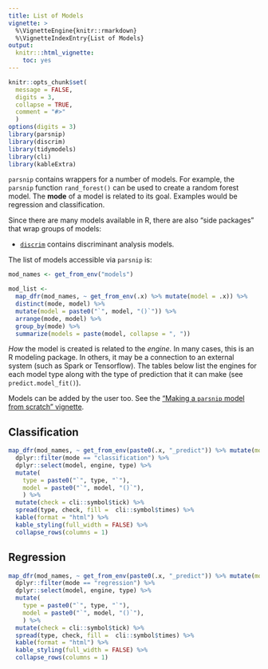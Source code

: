 ```yaml
---
title: List of Models
vignette: >
  %\VignetteEngine{knitr::rmarkdown}
  %\VignetteIndexEntry{List of Models}
output:
  knitr:::html_vignette:
    toc: yes
---
```


```r
knitr::opts_chunk$set(
  message = FALSE,
  digits = 3,
  collapse = TRUE,
  comment = "#>"
  )
options(digits = 3)
library(parsnip)
library(discrim)
library(tidymodels)
library(cli)
library(kableExtra)
```

`parsnip` contains wrappers for a number of models. For example, the `parsnip` function `rand_forest()` can be used to create a random forest model. The **mode** of a model is related to its goal. Examples would be regression and classification. 

Since there are many models available in R, there are also "side packages" that wrap groups of models: 

 * [`discrim`](https://github.com/tidymodels/discrim) contains discriminant analysis models. 


The list of models accessible via `parsnip` is:

```r
mod_names <- get_from_env("models")

mod_list <- 
  map_dfr(mod_names, ~ get_from_env(.x) %>% mutate(model = .x)) %>% 
  distinct(mode, model) %>% 
  mutate(model = paste0("`", model, "()`")) %>%
  arrange(mode, model) %>%
  group_by(mode) %>%
  summarize(models = paste(model, collapse = ", "))
```

_How_ the model is created is related to the _engine_. In many cases, this is an R modeling package. In others, it may be a connection to an external system (such as Spark or Tensorflow). The tables below list the engines for each model type along with the type of prediction that it can make (see `predict.model_fit()`). 

Models can be added by the user too. See the ["Making a `parsnip` model from scratch" vignette](Scratch.html).

## Classification

```r
map_dfr(mod_names, ~ get_from_env(paste0(.x, "_predict")) %>% mutate(model = .x)) %>% 
  dplyr::filter(mode == "classification") %>% 
  dplyr::select(model, engine, type) %>%
  mutate(
    type = paste0("`", type, "`"),
    model = paste0("`", model, "()`"),
    ) %>%
  mutate(check = cli::symbol$tick) %>%
  spread(type, check, fill =  cli::symbol$times) %>%
  kable(format = "html") %>% 
  kable_styling(full_width = FALSE) %>%
  collapse_rows(columns = 1)
```

## Regression

```r
map_dfr(mod_names, ~ get_from_env(paste0(.x, "_predict")) %>% mutate(model = .x)) %>% 
  dplyr::filter(mode == "regression") %>% 
  dplyr::select(model, engine, type) %>% 
  mutate(
    type = paste0("`", type, "`"),
    model = paste0("`", model, "()`"),
    ) %>%
  mutate(check = cli::symbol$tick) %>%
  spread(type, check, fill =  cli::symbol$times) %>%
  kable(format = "html") %>% 
  kable_styling(full_width = FALSE) %>%
  collapse_rows(columns = 1)
```





